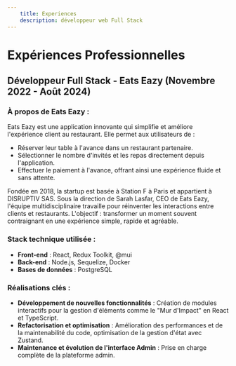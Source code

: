 ```yaml
---
    title: Experiences
    description: développeur web Full Stack
---
```


# Expériences Professionnelles

## Développeur Full Stack - Eats Eazy (Novembre 2022 - Août 2024)

### À propos de Eats Eazy :
Eats Eazy est une application innovante qui simplifie et améliore l'expérience client au restaurant. Elle permet aux utilisateurs de : 
 
- Réserver leur table à l'avance dans un restaurant partenaire.  
- Sélectionner le nombre d'invités et les repas directement depuis l'application.  
- Effectuer le paiement à l'avance, offrant ainsi une expérience fluide et sans attente.  

Fondée en 2018, la startup est basée à Station F à Paris et appartient à DISRUPTIV SAS. Sous la direction de Sarah Lasfar, CEO de Eats Eazy, l'équipe multidisciplinaire travaille pour réinventer les interactions entre clients et restaurants. L'objectif : transformer un moment souvent contraignant en une expérience simple, rapide et agréable.

### Stack technique utilisée :
- **Front-end** : React, Redux Toolkit, @mui
- **Back-end** : Node.js, Sequelize, Docker
- **Bases de données** : PostgreSQL

### Réalisations clés :
- **Développement de nouvelles fonctionnalités** : Création de modules interactifs pour la gestion d'éléments comme le "Mur d'Impact" en React et TypeScript.
- **Refactorisation et optimisation** : Amélioration des performances et de la maintenabilité du code, optimisation de la gestion d'état avec Zustand.
- **Maintenance et évolution de l'interface Admin** : Prise en charge complète de la plateforme admin.
